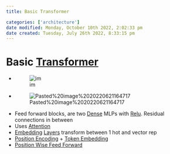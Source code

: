 ```yaml
---
title: Basic Transformer

categories: ['architecture']
date modified: Monday, October 10th 2022, 2:02:33 pm
date created: Tuesday, July 26th 2022, 8:33:15 pm
---
```


# Basic [Transformer](Transformer.qmd)
- ![im](images/Pasted%20image%2020220307183126.png)
- ![Pasted%20image%2020220621164717](images/Pasted%20image%2020220621164717.jpg)
- Feed forward blocks, are two [Dense](Dense.qmd) MLPs with [Relu](Relu.qmd). Residual connections in between
- Uses [Attention](Attention.qmd)
- [Embedding](Embedding.qmd) [Layers](Layers.qmd) transform between 1 hot and vector rep
- [Position Encoding](Position%20Encoding.qmd) + [Token Embedding](Token%20Embedding.qmd)
- [Position Wise Feed Forward](Position%20Wise%20Feed%20Forward.qmd)



